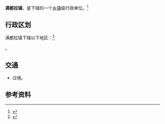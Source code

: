 {{中国乡级行政区|15/02/23/102/000}}

'''满都拉镇'''，是{{PRC admin/fullname|15/02/23/102/000|3}}下辖的一个[[乡镇|乡镇]]级行政单位。<ref>{{PRC admin/ref sgc|{{PRC admin/parent|15/02/23/102/000}}}}</ref>

== 行政区划 ==

满都拉镇下辖以下地区：<ref>{{PRC admin/ref sgc|15/02/23/102/000}}</ref>

{{PRC admin/children|15/02/23/102/000}}。

== 交通 ==
* {{中国国道名|331}}过境。

== 参考资料 ==

{{reflist}}

{{行政区划小作品}}
{{PRC admin/navcat|15/02/23/102/000}}